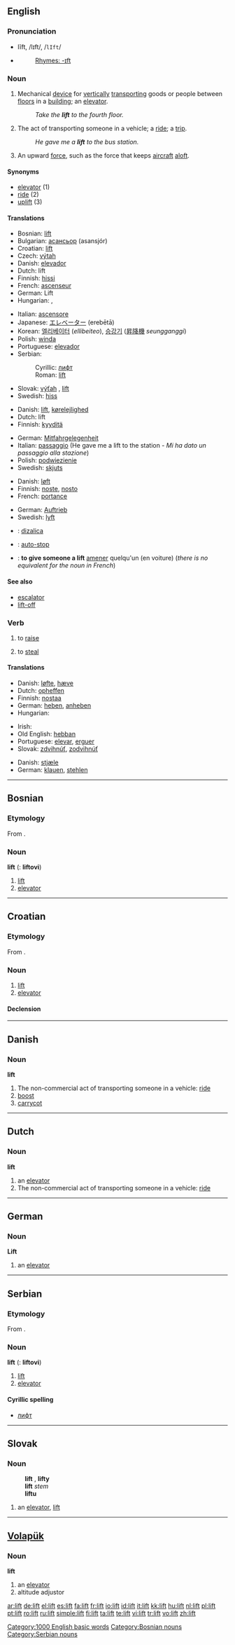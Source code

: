==English==

===Pronunciation===
*lĭft, /lɪft/, /<tt>lIft</tt>/
*{{audio|en-us-lift.ogg|Audio (US)}}
*:[[Rhymes:English:-ɪft|Rhymes: -ɪft]]

===Noun===
{{en-noun}}

# {{UK}} Mechanical [[device]] for [[vertically]] [[transporting]] goods or people between [[floors]] in a [[building]]; an [[elevator]].
#:''Take the '''lift''' to the fourth floor.''
# The act of transporting someone in a vehicle; a [[ride]]; a [[trip]].
#:''He gave me a '''lift''' to the bus station.''
# An upward [[force]], such as the force that keeps [[aircraft]] [[aloft]].

====Synonyms====
*[[elevator]] (1)
*[[ride]] (2)
*[[uplift]] (3)

====Translations====
{{trans-top|mechanical device for vertically transporting goods or people}}
*Bosnian: [[lift#Bosnian|lift]] {{m}}
*Bulgarian: [[асансьор]] (asansjór) {{m}}
*Croatian: [[lift#Croatian|lift]] {{m}}
*Czech: [[výtah]] {{m}}
*Danish: [[elevator#Danish|elevador]]
*Dutch: lift {{m}}
*Finnish: [[hissi]]
*French: [[ascenseur]] {{m}}
*German: Lift {{m}}
*Hungarian: {{t|hu|lift}}, {{t|hu|felvonó}}
{{trans-mid}}
*Italian: [[ascensore]] {{m}}
*Japanese: [[エレベーター]] (erebētā)
*Korean: [[엘리베이터]] (''ellibeiteo''), [[승강기]] ([[昇降機]] ''seungganggi'')
*Polish: [[winda]] {{f}}
*Portuguese: [[elevador]] {{m}}
*Serbian:
*:Cyrillic: [[лифт#Serbian|лифт]] {{m}}
*:Roman: [[lift#Serbian|lift]] {{m}}
*Slovak: [[výťah]] {{m}}, [[lift#Slovak|lift]] {{m}}
*Swedish: [[hiss]]
{{trans-bottom}}

{{trans-top|the act of transporting someone in a vehicle}}
*Danish: [[lift#Danish|lift]], [[kørelejlighed]]
*Dutch: lift {{m}}
*Finnish: [[kyyditä]]
{{trans-mid}}
*German: [[Mitfahrgelegenheit]] {{f}}
*Italian: [[passaggio]] {{m}} (He gave me a lift to the station - ''Mi ha dato un passaggio alla stazione'')
*Polish: [[podwiezienie]] {{n}}
*Swedish: [[skjuts]]
{{trans-bottom}}

{{trans-top|an upward force}}
*Danish: [[løft]]
*Finnish: [[noste]], [[nosto]]
*French: [[portance]] {{m}}
{{trans-mid}}
*German: [[Auftrieb]] {{m}}
*Swedish: [[lyft]]
{{trans-bottom}}

{{checktrans-top}}
*{{ttbc|Croatian}}: [[dizalica]]
*{{ttbc|Dutch}}: [[auto-stop]] {{m}}
*{{ttbc|French}}: '''to give someone a lift''' [[amener]] quelqu'un (en voiture) (''there is no equivalent for the noun in French'')
{{checktrans-bottom}}

====See also====
*[[escalator]]
*[[lift-off]]

===Verb===
{{en-verb}}

# to [[raise]]
# {{slang}} to [[steal]]

====Translations====
{{trans-top|to raise}}
*Danish: [[løfte]], [[hæve]]
*Dutch: [[opheffen]]
*Finnish: [[nostaa]]
*German: [[heben]], [[anheben]]
*Hungarian: {{t|hu|emel}}
{{trans-mid}}
*Irish: {{t|ga|tóg}}
*Old English: [[hebban]]
*Portuguese: [[elevar]], [[erguer]]
*Slovak: [[zdvihnúť]], [[zodvihnúť]]
{{trans-bottom}}

{{trans-top|to steal}}
*Danish: [[stjæle]]
*German: [[klauen]], [[stehlen]]
{{trans-mid}}
{{trans-bottom}}

[[Category:1000 English basic words]]

----

==Bosnian==

===Etymology===
From {{E.|bs}} {{term|lift|lang=en}}.

===Noun===
'''lift''' {{m}} {{s}} ({{p}}: '''liftovi''')

# [[lift]]
# [[elevator]]

[[Category:Bosnian nouns]]

----

==Croatian==

===Etymology===
From {{E.|hr}} {{term|lift|lang=en}}.

===Noun===
{{hr-noun|g=m|liftovi}}

# [[lift]]
# [[elevator]]

====Declension====
{{hr-decl-noun
|lift|liftovi
|lifta|liftova
|liftu|liftovima
|lift|liftove
|lifte|liftovi
|liftu|liftovima
|liftom|liftovima
}}

----

==Danish==

===Noun===
'''lift'''

# The non-commercial act of transporting someone in a vehicle: [[ride]]
# [[boost]]
# [[carrycot]]

----

==Dutch==

===Noun===
'''lift''' {{m}}

# an [[elevator]]
# The non-commercial act of transporting someone in a vehicle: [[ride]]

----

==German==

===Noun===
'''Lift''' {{m}}

# an [[elevator]]

----

==Serbian==

===Etymology===
From {{E.|sr}} {{term|lift|lang=en}}.

===Noun===
'''lift''' {{m}} {{s}} ({{p}}: '''liftovi''')

# [[lift]]
# [[elevator]]

====Cyrillic spelling====
*[[лифт#Serbian|лифт]]

[[Category:Serbian nouns]]

----

==Slovak==

===Noun===
:'''lift''' {{m}}, '''lifty''' {{p}}
:'''lift''' ''stem''
:'''liftu''' ''{{gensg}}''
:{{dub}}

# an [[elevator]], [[lift#English|lift]]

----

==[[Volapük]]==

===Noun===
'''lift'''

# an [[elevator]]
# altitude adjustor

[[ar:lift]]
[[de:lift]]
[[el:lift]]
[[es:lift]]
[[fa:lift]]
[[fr:lift]]
[[io:lift]]
[[id:lift]]
[[it:lift]]
[[kk:lift]]
[[hu:lift]]
[[nl:lift]]
[[pl:lift]]
[[pt:lift]]
[[ro:lift]]
[[ru:lift]]
[[simple:lift]]
[[fi:lift]]
[[ta:lift]]
[[te:lift]]
[[vi:lift]]
[[tr:lift]]
[[vo:lift]]
[[zh:lift]]